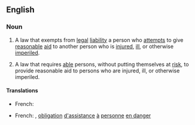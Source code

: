 ==English==
{{wikipedia}}

===Noun===
{{en-noun|head=[[Good Samaritan]] [[law]]}}

# {{context|legal|lang=en}} A law that exempts from [[legal]] [[liability]] a person who [[attempt]]s to give [[reasonable]] [[aid]] to another person who is [[injure]]d, [[ill]], or otherwise [[imperil]]ed.
# {{context|legal|lang=en}} A law that requires [[able]] persons, without putting themselves at [[risk]], to provide reasonable aid to persons who are injured, ill, or otherwise imperiled.

====Translations====
{{trans-top|law that exempts from legal liability}}
* French: {{t-|fr|loi du bon Samaritain|f}}
{{trans-mid}}
{{trans-bottom}}

{{trans-top|law that requires to provide aid to persons}}
* French: {{t-|fr|loi du bon Samaritain|f}}, {{qualifier|France}} [[obligation]] [[d']][[assistance]] [[à]] [[personne]] [[en danger]]
{{trans-mid}}
{{trans-bottom}}